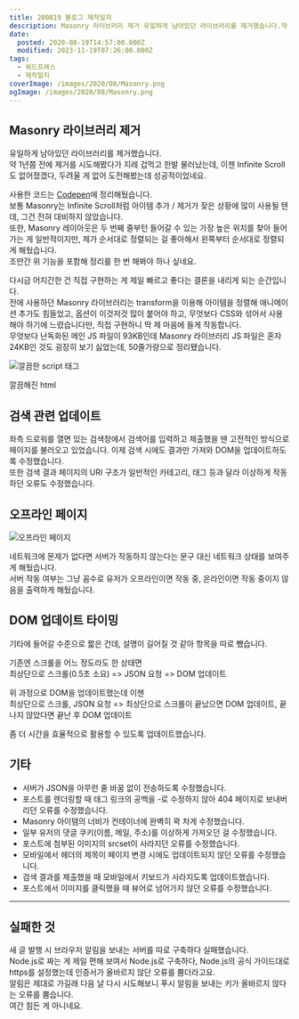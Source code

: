```yaml
---
title: 200819 블로그 제작일지
description: Masonry 라이브러리 제거 유일하게 남아있던 라이브러리를 제거했습니다.약 1년쯤 전에 제거를 시도해봤다가 지레 겁먹고 한발 물러났는데, 이젠 Infinite Scroll도 없어졌겠다, 두려울 게 없어 도전해봤는데 성공적이었네요. 사용한 코드는 Codepen에 정리해뒀습니다.보통 Masonry는 Infinite Scroll처럼 아이템 추가 / 제거가 잦은 상황에 많이 사용될 텐데, 그건 전혀 대비하지 않았습니다.또한, Masonry 레이아웃은 두 번째 줄부턴 들어갈 수 있는 가장 높은 위치를
date:
  posted: 2020-08-19T14:57:00.000Z
  modified: 2023-11-19T07:26:00.000Z
tags:
  - 워드프레스
  - 제작일지
coverImage: /images/2020/08/Masonry.png
ogImage: /images/2020/08/Masonry.png
---
```


## Masonry 라이브러리 제거

유일하게 남아있던 라이브러리를 제거했습니다.  
약 1년쯤 전에 제거를 시도해봤다가 지레 겁먹고 한발 물러났는데, 이젠 Infinite Scroll도 없어졌겠다, 두려울 게 없어 도전해봤는데 성공적이었네요.

사용한 코드는 [Codepen](https://codepen.io/marshall-ku/pen/ZEWpBGx)에 정리해뒀습니다.  
보통 Masonry는 Infinite Scroll처럼 아이템 추가 / 제거가 잦은 상황에 많이 사용될 텐데, 그건 전혀 대비하지 않았습니다.  
또한, Masonry 레이아웃은 두 번째 줄부턴 들어갈 수 있는 가장 높은 위치를 찾아 들어가는 게 일반적이지만, 제가 순서대로 정렬되는 걸 좋아해서 왼쪽부터 순서대로 정렬되게 해뒀습니다.  
조만간 위 기능을 포함해 정리를 한 번 해봐야 하나 싶네요.

다시금 어지간한 건 직접 구현하는 게 제일 빠르고 좋다는 결론을 내리게 되는 순간입니다.  
전에 사용하던 Masonry 라이브러리는 transform을 이용해 아이템을 정렬해 애니메이션 추가도 힘들었고, 옵션이 이것저것 많이 붙어야 하고, 무엇보다 CSS와 섞어서 사용해야 하기에 느렸습니다만, 직접 구현하니 딱 제 마음에 들게 작동합니다.  
무엇보다 난독화된 메인 JS 파일이 93KB인데 Masonry 라이브러리 JS 파일은 혼자 24KB인 것도 굉장히 보기 싫었는데, 50줄가량으로 정리됐습니다.

![깔끔한 script 태그](/images/2020/08/html.png)

깔끔해진 html

## 검색 관련 업데이트

좌측 드로워를 열면 있는 검색창에서 검색어를 입력하고 제출했을 땐 고전적인 방식으로 페이지를 불러오고 있었습니다. 이제 검색 시에도 결과만 가져와 DOM을 업데이트하도록 수정했습니다.  
또한 검색 결과 페이지의 URI 구조가 일반적인 카테고리, 태그 등과 달라 이상하게 작동하던 오류도 수정했습니다.

## 오프라인 페이지

![오프라인 페이지](/images/2020/08/offline.png)

네트워크에 문제가 없다면 서버가 작동하지 않는다는 문구 대신 네트워크 상태를 보여주게 해뒀습니다.  
서버 작동 여부는 그냥 꼼수로 유저가 오프라인이면 작동 중, 온라인이면 작동 중이지 않음을 출력하게 해뒀습니다.

## DOM 업데이트 타이밍

기타에 들어갈 수준으로 짧은 건데, 설명이 길어질 것 같아 항목을 따로 뺐습니다.

기존엔 스크롤을 어느 정도라도 한 상태면  
최상단으로 스크롤(0.5초 소요) => JSON 요청 => DOM 업데이트

위 과정으로 DOM을 업데이트했는데 이젠  
최상단으로 스크롤, JSON 요청 => 최상단으로 스크롤이 끝났으면 DOM 업데이트, 끝나지 않았다면 끝난 후 DOM 업데이트

좀 더 시간을 효율적으로 활용할 수 있도록 업데이트했습니다.

## 기타

* 서버가 JSON을 아무런 줄 바꿈 없이 전송하도록 수정했습니다.
* 포스트를 렌더링할 때 태그 링크의 공백을 -로 수정하지 않아 404 페이지로 보내버리던 오류를 수정했습니다.
* Masonry 아이템의 너비가 컨테이너에 완벽히 꽉 차게 수정했습니다.
* 일부 유저의 댓글 쿠키(이름, 메일, 주소)를 이상하게 가져오던 걸 수정했습니다.
* 포스트에 첨부된 이미지의 srcset이 사라지던 오류를 수정했습니다.
* 모바일에서 헤더의 제목이 페이지 변경 시에도 업데이트되지 않던 오류를 수정했습니다.
* 검색 결과를 제출했을 때 모바일에서 키보드가 사라지도록 업데이트했습니다.
* 포스트에서 이미지를 클릭했을 때 뷰어로 넘어가지 않던 오류를 수정했습니다.

---

## 실패한 것

새 글 발행 시 브라우저 알림을 보내는 서버를 따로 구축하다 실패했습니다.  
Node.js로 짜는 게 제일 편해 보여서 Node.js로 구축하다, Node.js의 공식 가이드대로 https를 설정했는데 인증서가 올바르지 않단 오류를 뿜더라고요.  
알림은 제대로 가길래 다음 날 다시 시도해보니 푸시 알림을 보내는 키가 올바르지 않다는 오류를 뿜습니다.  
여간 힘든 게 아니네요.
